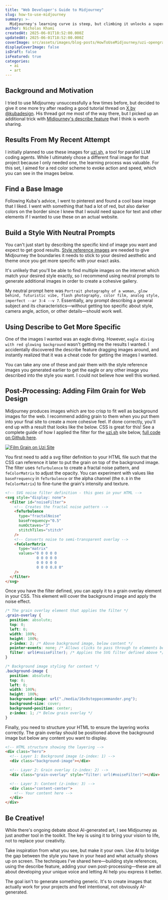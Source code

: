 ```yaml
---
title: "Web Developer's Guide to Midjourney"
slug: how-to-use-midjourney
summary: >-
  Midjourney's learning curve is steep, but climbing it unlocks a superpower for developers and entrepreneurs. Learn how to create stunning, cohesive image sets that actually work for your projects. Go from building style reference galleries to using the describe feature for professional marketing visuals that don't scream "AI-generated."
author: Nicholas Khami
createdAt: 2025-06-01T18:52:00.000Z
updatedAt: 2025-06-01T18:52:00.000Z
coverImage: src/assets/images/blog-posts/HowToUseMidjourney/uzi-opengraph.png
displayCoverImage: false
isDraft: false
isFeatured: true
categories:
  - ai
  - art
---
```



## Background and Motivation

I tried to use Midjourney unsuccessfully a few times before, but decided to give it one more try after reading a good tutorial thread on [X by @kubadesign](https://x.com/kubadesign/status/1927056777830440980). His thread got me most of the way there, but I picked up an additional trick with [Midjourney's describe feature](https://docs.midjourney.com/hc/en-us/articles/32497889043981-Describe) that I think is worth sharing.

## Results From My Recent Attempt

I initially planned to use these images for [uzi.sh](https://uzi.sh), a tool for parallel LLM coding agents. While I ultimately chose a different final image for that project because I only needed one, the learning process was valuable. For this set, I aimed for a red color scheme to evoke action and speed, which you can see in the images below.

<MasonryImages />

## Find a Base Image

Following Kuba's advice, I went to pinterest and found a cool base image that I liked. I went with something that had a lot of red, but also darker colors on the border since I knew that I would need space for text and other elements if I wanted to use these on an actual website.

<PinterestStarter />

## Build a Style With Neutral Prompts

You can't just start by describing the specific kind of image you want and expect to get good results. [Style reference images](https://docs.midjourney.com/hc/en-us/articles/32180011136653-Style-Reference) are needed to give Midjourney the boundaries it needs to stick to your desired aesthetic and theme once you get more specific with your exact asks.

It's unlikely that you'll be able to find multiple images on the internet which match your desired style exactly, so I recommend using neutral prompts to generate additional images in order to create a cohesive gallery.

My neutral prompt here was `Portrait photography of a woman, glow behind, futuristic vibe, flash photography, color film, analog style, imperfect --ar 3:4 --v 7`. Essentially, any prompt describing a general subject and its characteristics—without getting too specific about style, camera angle, action, or other details—should work well.

<SimilarStyleGeneration />

## Using Describe to Get More Specific

One of the images I wanted was an eagle diving. However, `eagle diving with red glowing background` wasn't getting me the results I wanted. I accidentally discovered the describe feature dragging images around, and instantly realized that it was a cheat code for getting the images I wanted.

<DescribeFeature />

You can take any one of these and pair them with the style reference images you generated earlier to get the eagle or any other image you described into the style you want. I could not believe how well this worked.

<EaglePromptWithStyleReference />

## Post-Processing: Adding Film Grain for Web Design

Midjourney produces images which are too crisp to fit well as background images for the web. I recommend adding grain to them when you put them into your final site to create a more cohesive feel. If done correctly, you'll end up with a result that looks like the below. CSS is great for this! See a complete guide of how I applied the filter for the [uzi.sh](https://uzi.sh) site below, [full code on Github here](https://github.com/devflowinc/uzi/blob/main/uzi-site/index.html).

[![Film Grain on Uzi Site](src/assets/images/blog-posts/HowToUseMidjourney/uzi-opengraph.png)](https://uzi.sh)

You first need to add a svg filter definition to your HTML file such that the CSS can reference it later to put the grain on top of the background image. The filter uses `feTurbulence` to create a fractal noise pattern, and `feColorMatrix` to adjust the opacity. You can experiment with values like `baseFrequency` in `feTurbulence` or the alpha channel (the `0.8` in the `feColorMatrix`) to fine-tune the grain's intensity and texture.

```html
<!-- SVG noise filter definition - this goes in your HTML -->
<svg style="display: none">
  <filter id="noiseFilter">
    <!-- Creates the fractal noise pattern -->
    <feTurbulence
      type="fractalNoise"
      baseFrequency="0.5"
      numOctaves="3"
      stitchTiles="stitch"
    />
    <!-- Converts noise to semi-transparent overlay -->
    <feColorMatrix
      type="matrix"
      values="0 0 0 0 0
              0 0 0 0 0
              0 0 0 0 0
              0 0 0 0.8 0"
    />
  </filter>
</svg>
```

Once you have the filter defined, you can apply it to a grain overlay element in your CSS. This element will cover the background image and apply the noise effect.

```css
/* The grain overlay element that applies the filter */
.grain-overlay {
  position: absolute;
  top: 0;
  left: 0;
  width: 100%;
  height: 100%;
  z-index: 2; /* Above background image, below content */
  pointer-events: none; /* Allows clicks to pass through to elements below */
  filter: url(#noiseFilter); /* Applies the SVG filter defined above */
}

/* Background image styling for context */
.background-image {
  position: absolute;
  top: 0;
  left: 0;
  width: 100%;
  height: 100%;
  background-image: url("./media/16x9steppecommander.png");
  background-size: cover;
  background-position: center;
  z-index: 1; /* Below grain overlay */
}
```

Finally, you need to structure your HTML to ensure the layering works correctly. The grain overlay should be positioned above the background image but below any content you want to display.

```html
<!-- HTML structure showing the layering -->
<div class="hero">
  <!-- Layer 1: Background image (z-index: 1) -->
  <div class="background-image"></div>

  <!-- Layer 2: Grain overlay (z-index: 2) -->
  <div class="grain-overlay" style="filter: url(#noiseFilter)"></div>

  <!-- Layer 3: Content (z-index: 3) -->
  <div class="content-center">
    <!-- Your content here -->
  </div>
</div>
```

## Be Creative!

While there's ongoing debate about AI-generated art, I see Midjourney as just another tool in the toolkit. The key is using it to bring your vision to life, not to replace your creativity.

Take inspiration from what you see, but make it your own. Use AI to bridge the gap between the style you have in your head and what actually shows up on screen. The techniques I've shared here—building style references, using the describe feature, adding your own post-processing—these are all about developing your unique voice and letting AI help you express it better.

The goal isn't to generate something generic. It's to create images that actually work for your projects and feel intentional, not obviously AI-generated.
